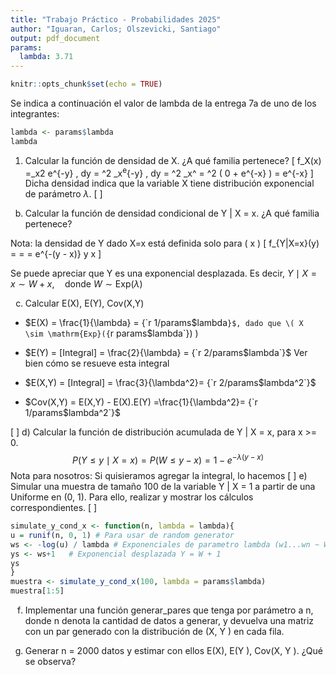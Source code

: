```yaml
---
title: "Trabajo Práctico - Probabilidades 2025"
author: "Iguaran, Carlos; Olszevicki, Santiago"
output: pdf_document
params:
  lambda: 3.71
---
```


```r
knitr::opts_chunk$set(echo = TRUE)
```
Se indica a continuación el valor de lambda de la entrega 7a de uno de los integrantes: 
```r
lambda <- params$lambda
lambda
```

1) Calcular la función de densidad de X. ¿A qué familia pertenece?
\[
f_X(x) =\int_x^\infty \lambda^2 e^{-\lambda y} \, dy 
= \lambda^2 \int_x^\infty e^{-\lambda y} \, dy
= \lambda^2 \left[ -\frac{1}{\lambda} e^{-\lambda y} \right]_x^\infty
= \lambda^2 \left( 0 + \frac{1}{\lambda} e^{-\lambda x} \right)
= \lambda e^{-\lambda x}
\]
Dicha densidad indica que la variable X tiene distribución exponencial de parámetro $\lambda$.
\[
\]

b) Calcular la función de densidad condicional de Y | X = x. ¿A qué familia pertenece?

Nota: la densidad de Y dado X=x está definida solo para \( x \ge 0 \)
\[
f_{Y|X=x}(y) = \frac{f_{X,Y}(x, y)}{f_X(x)} 
= \frac{\lambda^2 e^{-\lambda y}}{\lambda e^{-\lambda x}} = \lambda e^{-\lambda(y - x)}
\quad \text{para } y \ge x
\]

Se puede apreciar que Y es una exponencial desplazada. Es decir, $Y \mid X = x \sim W + x, \quad \text{donde } W \sim \mathrm{Exp}(\lambda)$

c) Calcular E(X), E(Y), Cov(X,Y)
- $E(X) = \frac{1}{\lambda} = {`r 1/params$lambda`}$, dado que \( X \sim \mathrm{Exp}({`r params$lambda`}) \)

- $E(Y) = [Integral] = \frac{2}{\lambda} = {`r 2/params$lambda`}$ Ver bien cómo se resueve esta integral

- $E(X,Y) = [Integral] = \frac{3}{\lambda^2}= {`r 2/params$lambda^2`}$ 
- $Cov(X,Y) = E(X,Y) - E(X).E(Y) =\frac{1}{\lambda^2}= {`r 1/params$lambda^2`}$

\[
\]
d) Calcular la función de distribución acumulada de Y | X = x, para x >= 0.
$$P(Y \le y \mid X = x) = P(W \le y - x) = 1 - e^{-\lambda (y - x)} $$
Nota para nosotros: Si quisieramos agregar la integral, lo hacemos
\[ \]
e) Simular una muestra de tamaño 100 de la variable Y | X = 1 a partir de una Uniforme en (0, 1). Para ello, realizar y mostrar los cálculos correspondientes.
\[ \]

```r
simulate_y_cond_x <- function(n, lambda = lambda){
u = runif(n, 0, 1) # Para usar de random generator
ws <- -log(u) / lambda # Exponenciales de parametro lambda (w1...wn ~ W(lambda))
ys <- ws+1   # Exponencial desplazada Y = W + 1
ys
}
muestra <- simulate_y_cond_x(100, lambda = params$lambda)
muestra[1:5]
```

f) Implementar una función generar_pares que tenga por parámetro a n, donde n denota la cantidad
de datos a generar, y devuelva una matriz con un par generado con la distribución de (X, Y ) en
cada fila.

g) Generar n = 2000 datos y estimar con ellos E(X), E(Y ), Cov(X, Y ). ¿Qué se observa?